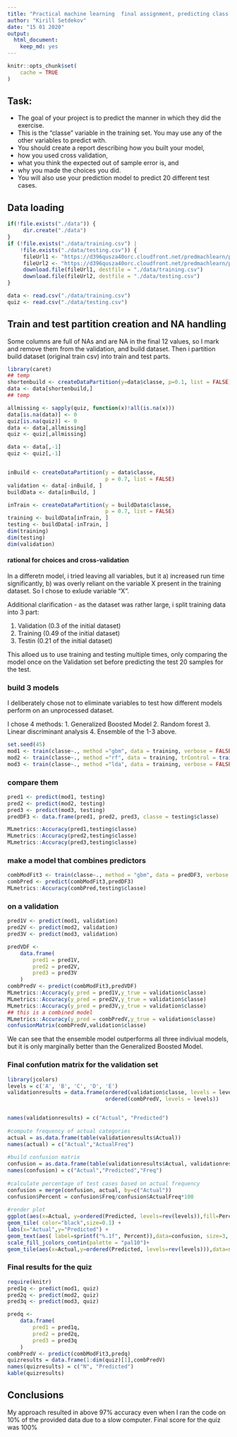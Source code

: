 ```yaml
---
title: "Practical machine learning  final assignment, predicting class variable with ML"
author: "Kirill Setdekov"
date: "15 01 2020"
output:
  html_document:
    keep_md: yes
---
```


```r
knitr::opts_chunk$set(
	cache = TRUE
)
```

## Task:
* The goal of your project is to predict the manner in which they did the exercise. 
* This is the "classe" variable in the training set. You may use any of the other variables to predict with. 
* You should create a report describing how you built your model, 
* how you used cross validation, 
* what you think the expected out of sample error is, and 
* why you made the choices you did. 
* You will also use your prediction model to predict 20 different test cases.


## Data loading

```r
if(!file.exists("./data")) {
     dir.create("./data")
}
if (!file.exists("./data/training.csv") |
    !file.exists("./data/testing.csv")) {
     fileUrl1 <- "https://d396qusza40orc.cloudfront.net/predmachlearn/pml-training.csv"
     fileUrl2 <- "https://d396qusza40orc.cloudfront.net/predmachlearn/pml-testing.csv"
     download.file(fileUrl1, destfile = "./data/training.csv")
     download.file(fileUrl2, destfile = "./data/testing.csv")
}

data <- read.csv("./data/training.csv")
quiz <- read.csv("./data/testing.csv")
```
## Train and test partition creation and NA handling

Some columns are full of NAs and are NA in the final 12 values, so I mark and remove them from the validation, and build dataset. Then i partition build dataset (original train csv) into train and test parts.

```r
library(caret)
## temp
shortenbuild <- createDataPartition(y=data$classe, p=0.1, list = FALSE)
data <- data[shortenbuild,]
## temp

allmissing <- sapply(quiz, function(x)!all(is.na(x)))
data[is.na(data)] <- 0
quiz[is.na(quiz)] <- 0
data <- data[,allmissing]
quiz <- quiz[,allmissing]

data <- data[,-1] 
quiz <- quiz[,-1] 


inBuild <- createDataPartition(y = data$classe,
                               p = 0.7, list = FALSE)
validation <- data[-inBuild, ]
buildData <- data[inBuild, ]

inTrain <- createDataPartition(y = buildData$classe,
                               p = 0.7, list = FALSE)
training <- buildData[inTrain, ]
testing <- buildData[-inTrain, ]
dim(training)
dim(testing)
dim(validation)
```
#### rational for choices and cross-validation
In a differetn model, i tried leaving all variables, but it a) increased run time significantly, b) was overly reliant on the variable X present in the training dataset. So I chose to exlude variable "X".

Additional clarification - as the dataset was rather large, i split training data into 3 part:

1. Validation (0.3 of the initial dataset)
2. Training (0.49 of the initial dataset)
3. Testin (0.21 of the initial dataset)

This alloed us to use training and testing multiple times, only comparing the model once on the Validation set before predicting the test 20 samples for the test.

### build 3 models 

I deliberately chose not to eliminate variables to test how different models perform on an unprocessed dataset.

I chose 4 methods: 
1. Generalized Boosted Model
2. Random forest
3. Linear discriminant analysis
4. Ensemble of the 1-3 above.

```r
set.seed(45)
mod1 <- train(classe~., method ="gbm", data = training, verbose = FALSE)
mod2 <- train(classe~., method ="rf", data = training, trControl = trainControl(method = "cv"),number = 3, verbose = FALSE)
mod3 <- train(classe~., method ="lda", data = training, verbose = FALSE)
```
### compare them
```r
pred1 <- predict(mod1, testing)
pred2 <- predict(mod2, testing)
pred3 <- predict(mod3, testing)
predDF3 <- data.frame(pred1, pred2, pred3, classe = testing$classe)

MLmetrics::Accuracy(pred1,testing$classe)
MLmetrics::Accuracy(pred2,testing$classe)
MLmetrics::Accuracy(pred3,testing$classe)
```

### make a model that combines predictors

```r
combModFit3 <- train(classe~., method = "gbm", data = predDF3, verbose = FALSE)
combPred <- predict(combModFit3,predDF3)
MLmetrics::Accuracy(combPred,testing$classe)
```

### on a validation
```r
pred1V <- predict(mod1, validation)
pred2V <- predict(mod2, validation)
pred3V <- predict(mod3, validation)

predVDF <-
    data.frame(
        pred1 = pred1V,
        pred2 = pred2V,
        pred3 = pred3V
    )
combPredV <- predict(combModFit3,predVDF)
MLmetrics::Accuracy(y_pred = pred1V,y_true = validation$classe)
MLmetrics::Accuracy(y_pred = pred2V,y_true = validation$classe)
MLmetrics::Accuracy(y_pred = pred3V,y_true = validation$classe)
## this is a combined model
MLmetrics::Accuracy(y_pred = combPredV,y_true = validation$classe)
confusionMatrix(combPredV,validation$classe)
```
We can see that the ensemble model outperforms all three indiviual models, but it is only marginally better than the Generalized Boosted Model.

### Final confution matrix for the validation set
```r
library(jcolors) 
levels = c('A', 'B', 'C', 'D', 'E')
validationresults = data.frame(ordered(validation$classe, levels = levels),
                               ordered(combPredV, levels = levels))


names(validationresults) = c("Actual", "Predicted") 
 
#compute frequency of actual categories
actual = as.data.frame(table(validationresults$Actual))
names(actual) = c("Actual","ActualFreq")
 
#build confusion matrix
confusion = as.data.frame(table(validationresults$Actual, validationresults$Predicted))
names(confusion) = c("Actual","Predicted","Freq")
 
#calculate percentage of test cases based on actual frequency
confusion = merge(confusion, actual, by=c("Actual"))
confusion$Percent = confusion$Freq/confusion$ActualFreq*100
 
#render plot
ggplot(aes(x=Actual, y=ordered(Predicted, levels=rev(levels)),fill=Percent),data=confusion) +
geom_tile( color="black",size=0.1) +
labs(x="Actual",y="Predicted") + 
geom_text(aes( label=sprintf("%.1f", Percent)),data=confusion, size=3, colour="black") +
scale_fill_jcolors_contin(palette = "pal10")+
geom_tile(aes(x=Actual,y=ordered(Predicted, levels=rev(levels))),data=subset(confusion, as.character(Actual)==as.character(Predicted)), color="black",size=1, fill="black", alpha=0) 

```

### Final results for the quiz

```r
require(knitr)
pred1q <- predict(mod1, quiz)
pred2q <- predict(mod2, quiz)
pred3q <- predict(mod3, quiz)

predq <-
    data.frame(
        pred1 = pred1q,
        pred2 = pred2q,
        pred3 = pred3q
    )
combPredV <- predict(combModFit3,predq)
quizresults = data.frame(1:dim(quiz)[1],combPredV)
names(quizresults) = c("N", "Predicted") 
kable(quizresults)
```

## Conclusions

My approach resulted in above 97% accuracy even when I ran the code on 10% of the provided data due to a slow computer.
Final score for the quiz was 100%